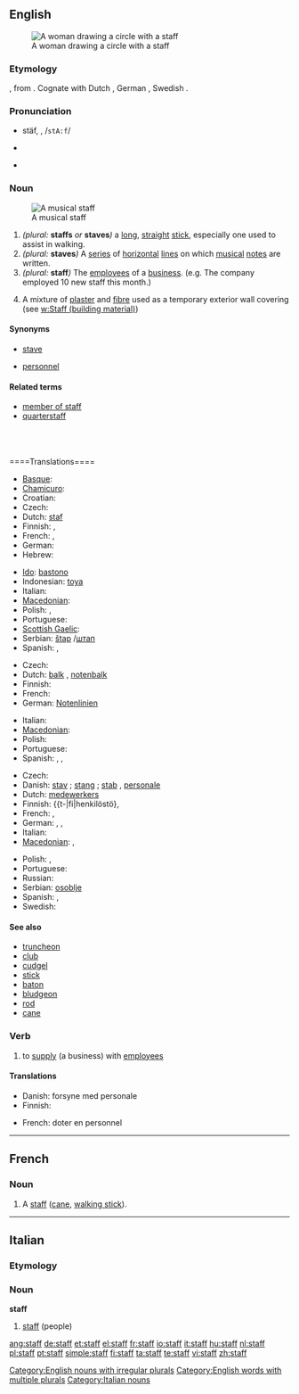 {{also|Staff}}
==English==
{{wikipedia}}
[[File:John William Waterhouse - Magic Circle.JPG|thumb|A woman drawing a circle with a staff]]

===Etymology===
{{etyl|ang}} {{term|stæf}}, from {{proto|Germanic|staƀoz}}.  Cognate with Dutch {{term|staf}}, German {{term|Stab}}, Swedish {{term|stav}}.

===Pronunciation===
* {{a|RP}} stäf, {{IPA|/stɑːf/}}, /<tt>stA:f</tt>/
*: {{rhymes|ɑːf}}
* {{a|North America}} {{IPA|/ˈstæf/}}
* {{audio|En-us-staff.ogg|Audio (US)}}
*: {{rhymes|æf}}

===Noun===
{{en-noun|s|pl2=staves|-}}
[[Image:Music-staff.png|thumb|right|A musical staff]]

# ''(plural:'' '''staffs''' ''or'' '''staves''''')''  a [[long]], [[straight]] [[stick]], especially one used to assist in walking.
# ''(plural:'' '''staves''''')'' {{music}} A [[series]] of [[horizontal]] [[line]]s on which [[music]]al [[note]]s are written.
# ''(plural:'' '''staff''''')'' The [[employee]]s of a [[business]]. (e.g. The company employed 10 new staff this month.)
# {{uncountable}} A mixture of [[plaster]] and [[fibre]] used as a temporary exterior wall covering (see [[w:Staff (building material)]])

====Synonyms====
* {{sense|music}} [[stave]]
* {{sense|employees}} [[personnel]]

====Related terms====
* [[member of staff]]
* [[quarterstaff]]

<br><br><br>
====Translations====
{{trans-top|long, straight stick}}
* [[Basque]]: {{t-|eu|haga|xs=Basque}}
* [[Chamicuro]]: {{tø|ccc|chaskolo}}
* Croatian: {{t-|hr|štap|m}}
* Czech: {{t+|cs|hůl|f}}
* Dutch: [[:nl:staf|staf]] {{m}}
* Finnish: {{t+|fi|sauva}}, {{t-|fi|salko}}
* French: {{t+|fr|staff|m}}, {{t+|fr|canne|f}}
* German: {{t+|de|Stab|m}}
* Hebrew: {{t-|he|מקל|m|alt=מַקֵּל}}
{{trans-mid}}
* [[Ido]]: [[bastono]]
* Indonesian: [[toya]]
* Italian: {{t+|it|bastone|m}}
* [[Macedonian]]: {{t-|mk|стап|m|tr=stap|xs=Macedonian}}
* Polish: {{t+|pl|laska|f}},  {{t+|pl|kij|m}}
* Portuguese: {{t+|pt|bengala|f}}
* [[Scottish Gaelic]]: {{t-|gd|bata|m|xs=Scottish Gaelic}}
* Serbian: [[štap]] {{m}}/[[штап]] {{m}}
* Spanish: {{t-|es|bastón|m}}, {{t+|es|báculo|m}}
{{trans-bottom}}

{{trans-top|series of horizontal lines}}
* Czech: {{t-|cs|osnova|f}}
* Dutch: [[balk]] {{m}}, [[notenbalk]] {{m}}
* Finnish: {{t-|fi|nuottiviivasto}}
* French: {{t+|fr|portée|f}}
* German: [[Notenlinien]] {{f|p}}
{{trans-mid}}
* Italian: {{t+|it|pentagramma|m}}
* [[Macedonian]]: {{t|mk|петолиние|n|tr=petolínie|xs=Macedonian}}
* Polish: {{t|pl|pięciolinia|f}}
* Portuguese: {{t+|pt|pauta|f}}
* Spanish: {{t-|es|varas|f|p}},  {{t-|es|pauta|f}}, {{t-|es|pentagrama|f}}
{{trans-bottom}}

{{trans-top|employees of a business}}
* Czech: {{t-|cs|personál|m}}
* Danish: [[stav]] {{c}}; [[stang]] {{c}}; [[stab]] {{c}}, [[personale]] {{n}}
* Dutch: [[:nl:medewerkers|medewerkers]] {{m|p}}
* Finnish: {{t-|fi|henkilöstö}, {{t-|fi|henkilökunta}}
* French: {{t+|fr|personnel|m}}, {{t+|fr|staff|m}}
* German: {{t+|de|Belegschaft|f}}, {{t+|de|Personal|n}},  {{t+|de|Stab|m}}
* Italian: {{t+|it|personale|m}}
* [[Macedonian]]: {{t|mk|персонал|m|tr=personál|xs=Macedonian}},  {{t|mk|кадар|m|tr=kádar|xs=Macedonian}}
{{trans-mid}}
* Polish: {{t|pl|personel|m}},  {{t|pl|pracownicy|p}}
* Portuguese: {{t+|pt|pessoal|m}}
* Russian: {{t+|ru|персонал|m}}
* Serbian: [[osoblje]] {{n}}
* Spanish: {{t+|es|personal|m}}, {{t+|es|equipo|m}}
* Swedish: {{t+|sv|personal}}
{{trans-bottom}}

====See also====
* [[truncheon]]
* [[club]]
* [[cudgel]]
* [[stick]]
* [[baton]]
* [[bludgeon]]
* [[rod]]
* [[cane]]

===Verb===
{{en-verb}}

# {{transitive}} to [[supply]] (a business) with [[employee]]s

====Translations====
{{trans-top|to supply with employees}}
* Danish: forsyne med personale
* Finnish: {{t+|fi|miehittää}}
{{trans-mid}}
* French: doter en personnel
{{trans-bottom}}

[[Category:English nouns with irregular plurals]]
[[Category:English words with multiple plurals]]

----

==French==

===Noun===
{{fr-noun|m|plural=staffs}}

# A [[staff]] ([[cane]], [[walking stick]]).

----

==Italian==

===Etymology===
{{etyl|en|it}}

===Noun===
'''staff''' {{m|inv}}

# [[#English|staff]] (people)

[[Category:Italian nouns]]

[[ang:staff]]
[[de:staff]]
[[et:staff]]
[[el:staff]]
[[fr:staff]]
[[io:staff]]
[[it:staff]]
[[hu:staff]]
[[nl:staff]]
[[pl:staff]]
[[pt:staff]]
[[simple:staff]]
[[fi:staff]]
[[ta:staff]]
[[te:staff]]
[[vi:staff]]
[[zh:staff]]